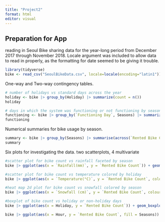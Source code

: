 ```yaml
---
title: "Project2"
format: html
editor: visual
---
```



## Preparation for App
reading in Seoul Bike sharing data for the year-long period from December 2017 through November 2018. Locale argument was included to allow data to read in properly, as the formatting for date seemed to be giving it trouble.
```r
library(tidyverse)
bike <- read_csv("SeoulBikeData.csv", locale=locale(encoding="latin1"))
```

One-way and Two-way contingency tables.
```r
# number of holidays vs standard days across the year
holiday <- bike |> group_by(Holiday) |> summarize(count = n())
holiday

# days in which the system was functioning or not functioning by season
functioning <- bike |> group_by(`Functioning Day`, Seasons) |> summarize(count = n())
functioning
```

Numerical summaries for bike usage by season.
```r
summary <- bike |> group_by(Seasons) |> summarise(across(`Rented Bike Count`, .fns = list("mean" = mean, "median" = median, "var" = var, "sd" = sd), .names = "{.fn}_{.col}"))
summary
```

Six plots for investigating the data. two scatterplots, 4 multivariate
```r
#scatter plot for bike count vs rainfall faceted by season
bike |> ggplot(aes(x = `Rainfall(mm)`, y = `Rented Bike Count`)) + geom_point(size = 0.5, alpha = 0.6) + facet_wrap(vars(Seasons)) + theme_minimal() + labs(title = "Bike Count vs Rainfall by Season")

#scatter plot for bike count vs temperature colored by holiday
bike |> ggplot(aes(x = `Temperature(°C)`, y = `Rented Bike Count`, colour = Holiday)) + geom_point(size = 0.3) + theme_minimal() + labs(title = "Bike count vs Temperature by Holiday")

#heat map 2d plot for bike count vs snowfall colored by season
bike |> ggplot(aes(x = `Snowfall (cm)`, y = `Rented Bike Count`, colour = Seasons)) + geom_bin2d() + theme_minimal() + labs(title = "Bike Count vs Snowfall by Season")

#boxplot of bike count vs holiday or non-holiday days
bike |> ggplot(aes(x = Holiday, y = `Rented Bike Count`)) + geom_boxplot() + theme_minimal() + labs(title = "Bike Count on Holiday vs Standard Days") + xlab("Day Type") 

bike |> ggplot(aes(x = Hour, y = `Rented Bike Count`, fill = Seasons)) + geom_col() + theme_minimal() + labs(title = "Hourly Bike Count by Season")
```
